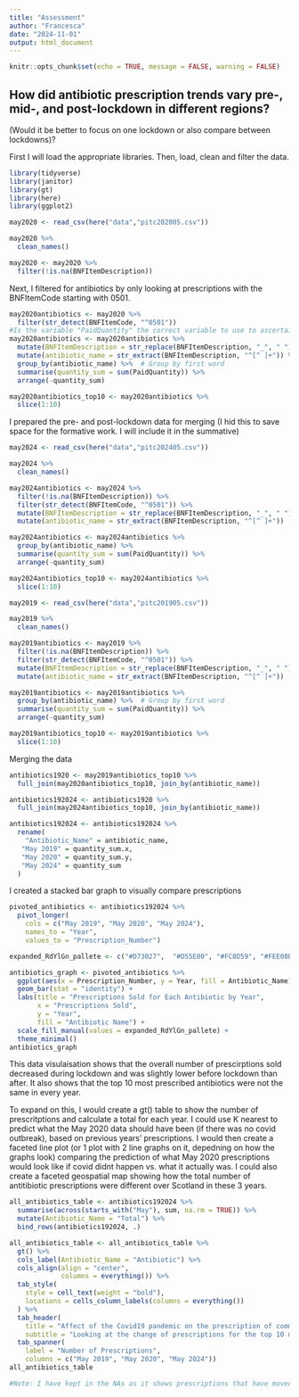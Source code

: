 ```yaml
---
title: "Assessment"
author: "Francesca"
date: "2024-11-01"
output: html_document
---
```


```r
knitr::opts_chunk$set(echo = TRUE, message = FALSE, warning = FALSE)
```

## How did antibiotic prescription trends vary pre-, mid-, and post-lockdown in different regions?
(Would it be better to focus on one lockdown or also compare between lockdowns)?

First I will load the appropriate libraries. Then, load, clean and filter the data.
```r
library(tidyverse)
library(janitor)
library(gt)
library(here)
library(ggplot2)
```

```r
may2020 <- read_csv(here("data","pitc202005.csv"))

may2020 %>% 
  clean_names()

may2020 <- may2020 %>% 
  filter(!is.na(BNFItemDescription))
```
Next, I filtered for antibiotics by only looking at prescriptions with the BNFItemCode starting with 0501.
```r
may2020antibiotics <- may2020 %>% 
  filter(str_detect(BNFItemCode, "^0501"))
#Is the variable "PaidQuantity" the correct variable to use to ascertain prescription rates?
may2020antibiotics <- may2020antibiotics %>%
  mutate(BNFItemDescription = str_replace(BNFItemDescription, "_", " ")) %>% 
  mutate(antibiotic_name = str_extract(BNFItemDescription, "^[^ ]+")) %>%
  group_by(antibiotic_name) %>%  # Group by first word
  summarise(quantity_sum = sum(PaidQuantity)) %>% 
  arrange(-quantity_sum)

may2020antibiotics_top10 <- may2020antibiotics %>% 
  slice(1:10)
```
I prepared the pre- and post-lockdown data for merging (I hid this to save space for the formative work. I will include it in the summative)
```r
may2024 <- read_csv(here("data","pitc202405.csv"))

may2024 %>% 
  clean_names()

may2024antibiotics <- may2024 %>% 
  filter(!is.na(BNFItemDescription)) %>% 
  filter(str_detect(BNFItemCode, "^0501")) %>% 
  mutate(BNFItemDescription = str_replace(BNFItemDescription, "_", " ")) %>% 
  mutate(antibiotic_name = str_extract(BNFItemDescription, "^[^ ]+"))

may2024antibiotics <- may2024antibiotics %>%
  group_by(antibiotic_name) %>%
  summarise(quantity_sum = sum(PaidQuantity)) %>% 
  arrange(-quantity_sum)

may2024antibiotics_top10 <- may2024antibiotics %>% 
  slice(1:10)
```

```r
may2019 <- read_csv(here("data","pitc201905.csv"))

may2019 %>% 
  clean_names()

may2019antibiotics <- may2019 %>% 
  filter(!is.na(BNFItemDescription)) %>% 
  filter(str_detect(BNFItemCode, "^0501")) %>% 
  mutate(BNFItemDescription = str_replace(BNFItemDescription, "_", " ")) %>% 
  mutate(antibiotic_name = str_extract(BNFItemDescription, "^[^ ]+"))

may2019antibiotics <- may2019antibiotics %>%
  group_by(antibiotic_name) %>%  # Group by first word
  summarise(quantity_sum = sum(PaidQuantity)) %>% 
  arrange(-quantity_sum)

may2019antibiotics_top10 <- may2019antibiotics %>% 
  slice(1:10)
```
Merging the data
```r
antibiotics1920 <- may2019antibiotics_top10 %>% 
  full_join(may2020antibiotics_top10, join_by(antibiotic_name))

antibiotics192024 <- antibiotics1920 %>% 
  full_join(may2024antibiotics_top10, join_by(antibiotic_name))

antibiotics192024 <- antibiotics192024 %>% 
  rename(
    "Antibiotic_Name" = antibiotic_name,
   "May 2019" = quantity_sum.x,
   "May 2020" = quantity_sum.y,
   "May 2024" = quantity_sum
  )
```
I created a stacked bar graph to visually compare prescriptions
```r
pivoted_antibiotics <- antibiotics192024 %>% 
  pivot_longer(
    cols = c("May 2019", "May 2020", "May 2024"), 
    names_to = "Year", 
    values_to = "Prescription_Number")

expanded_RdYlGn_pallete <- c("#D73027",  "#D55E00", "#FC8D59", "#FEE08B", "#D9EF8B",  "#B7E4A7",  "#A6D96A", "#91BF5D", "#1A9850", "#31A354", "#66BD63", "#006837" ,  "#1D5B28")

antibiotics_graph <- pivoted_antibiotics %>% 
  ggplot(aes(x = Prescription_Number, y = Year, fill = Antibiotic_Name)) +
  geom_bar(stat = "identity") +
  labs(title = "Prescriptions Sold for Each Antibiotic by Year", 
       x = "Prescriptions Sold", 
       y = "Year",
       fill = "Antibiotic Name") +
  scale_fill_manual(values = expanded_RdYlGn_pallete) +
  theme_minimal()
antibiotics_graph
```
This data visulaisation shows that the overall number of prescirptions sold decreased during lockdown and was slightly lower before lockdown than after. It also shows that the top 10 most prescribed antibiotics were not the same in every year.

To expand on this, I would create a gt() table to show the number of prescritptions and calculate a total for each year. I could use K nearest to predict what the May 2020 data should have been (if there was no covid outbreak), based on previous years' prescriptions. I would then create a faceted line plot (or 1 plot with 2 line graphs on it, depedning on how the graphs look) comparing the prediction of what May 2020 prescriptions would look like if covid didnt happen vs. what it actually was. I could also create a faceted geospatial map showing how the total number of antitibiotic prescriptions were different over Scotland in these 3 years.

```r
all_antibiotics_table <- antibiotics192024 %>%
  summarise(across(starts_with("May"), sum, na.rm = TRUE)) %>%  
  mutate(Antibiotic_Name = "Total") %>%
  bind_rows(antibiotics192024, .)

all_antibiotics_table <- all_antibiotics_table %>%
  gt() %>% 
  cols_label(Antibiotic_Name = "Antibiotic") %>% 
  cols_align(align = "center",
             columns = everything()) %>% 
  tab_style(
    style = cell_text(weight = "bold"),
    locations = cells_column_labels(columns = everything())
  ) %>% 
  tab_header(
    title = "Affect of the Covid19 pandemic on the prescription of common antibiotics",
    subtitle = "Looking at the change of prescriptions for the top 10 most common antibiotics from before, during and after the longest Covid19 lockdown") %>% 
  tab_spanner(
    label = "Number of Prescriptions",
    columns = c("May 2019", "May 2020", "May 2024"))
all_antibiotics_table

#Note: I have kept in the NAs as it shows prescriptions that have moved in and out of the top 10 antibiotic prescriptions in the years I am looking at.
```

